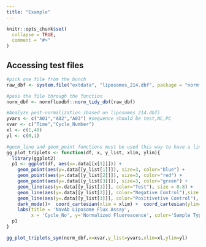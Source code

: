 ```yaml
---
title: "Example"
---
```


```r
knitr::opts_chunk$set(
  collapse = TRUE,
  comment = "#>"
)
```

## Accessing test files 
```r
#pick one file from the bunch
raw_dbf <- system.file("extdata", "liposomes_214.dbf", package = "normfluodbf", mustWork = TRUE)

#pass the file through the function
norm_dbf <- normfluodbf::norm_tidy_dbf(raw_dbf)

#Analyze post-normalization (based on liposomes_214.dbf)
yvars <- c("A01","A02","A03") #sequence should be test,NC,PC
xvar <- c("Time","Cycle_Number")
xl <- c(1,40)
yl <- c(0,1)

#geom_line and geom_point functions must be used this way to have a line with dot plots.
gg_plot_triplets <- function(df, x, y_list, xlim, ylim){
  library(ggplot2)
  p1 <- ggplot(df, aes(x=.data[[x[1]]])) +
    geom_point(aes(y=.data[[y_list[1]]]), size=3, color="blue") +
    geom_point(aes(y=.data[[y_list[2]]]), size=3, color="red") +
    geom_point(aes(y=.data[[y_list[3]]]), size=3, color="green") +
    geom_line(aes(y=.data[[y_list[1]]], color="Test"), size = 0.8) +
    geom_line(aes(y=.data[[y_list[2]]], color="Negative Control"),size = 0.8) +
    geom_line(aes(y=.data[[y_list[3]]], color="Positivetive Control"), size = 0.8) +
    dark_mode()+  coord_cartesian(xlim = xlim) +  coord_cartesian(ylim=ylim) +
    labs(title = 'NavAb Liposome Flux Assay',
         x = 'Cycle_No', y='Normalized Fluorescence', color='Sample Type')
  p1
}

gg_plot_triplets_sym(norm_dbf,x=xvar,y_list=yvars,xlim=xl,ylim=yl)
```
